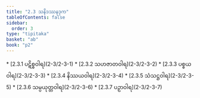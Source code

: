 ```yaml
---
title: "2.3 သနိဒဿနဒုက"
tableOfContents: false
sidebar:
  order: 3
type: "tipitaka"
basket: "ab"
book: "p2"
---
```



<DynamicBreadcrumb />



<TableOfContents book="p2" section="2.3">
* [2.3.1 ပဋိစ္စဝါရ](2-3/2-3-1)
* [2.3.2 သဟဇာတဝါရ](2-3/2-3-2)
* [2.3.3 ပစ္စယဝါရ](2-3/2-3-3)
* [2.3.4 နိဿယဝါရ](2-3/2-3-4)
* [2.3.5 သံသဋ္ဌဝါရ](2-3/2-3-5)
* [2.3.6 သမ္ပယုတ္တဝါရ](2-3/2-3-6)
* [2.3.7 ပဉှာဝါရ](2-3/2-3-7)
</TableOfContents>